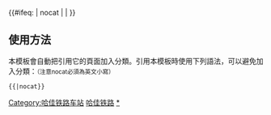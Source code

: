 {{鐵道路線|lua=1
| 模板名稱 = 哈佳铁路
| 名稱 = [[哈佳铁路]]
| 代表色 = #0033c9
| Logo = [[File:China Railways.svg|17px]]
| 背景顏色 = #FFFFFF
| 車站列表 = 哈尔滨 ~ 滨江站 (哈尔滨) ~ 太平桥站 (铁路) ~ ''赵安屯'' ~ 宾西北 ~ 宾西东 ~ 宾州 ~ 宾安 ~ 胜利镇 ~ 日兴屯 ~ 双龙湖 ~ 方正 ~ 得莫利 ~ 高楞 ~ 达连河 ~ 依兰 ~ 宏克力 ~ 兴华站 (黑龙江省) ~ 佳木斯西 ~ 佳木斯
}}<includeonly>{{#ifeq: {{{1}}} | nocat | <!--空--> | [[Category:哈佳铁路车站]] }}</includeonly><noinclude>

==使用方法==
本模板會自動把引用它的頁面加入分類。引用本模板時使用下列語法，可以避免加入分類：<small>（注意nocat必須為英文小寫）</small>
 <nowiki>{{</nowiki>{{PAGENAME}}<nowiki>|nocat}}</nowiki>
[[Category:中國鐵路路線模板|哈佳铁路]]
[[Category:哈佳铁路车站|*]]
</noinclude>